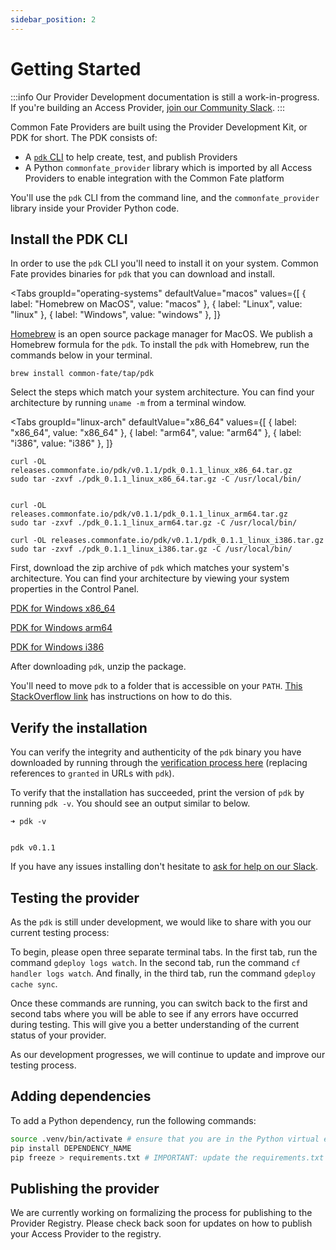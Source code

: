 ```yaml
---
sidebar_position: 2
---
```



# Getting Started

:::info
Our Provider Development documentation is still a work-in-progress. If you're building an Access Provider, [join our Community Slack](https://join.slack.com/t/commonfatecommunity/shared_invite/zt-q4m96ypu-_gYlRWD3k5rIsaSsqP7QMg).
:::

Common Fate Providers are built using the Provider Development Kit, or PDK for short. The PDK consists of:

- A [`pdk` CLI](https://github.com/common-fate/pdk) to help create, test, and publish Providers
- A Python `commonfate_provider` library which is imported by all Access Providers to enable integration with the Common Fate platform

You'll use the `pdk` CLI from the command line, and the `commonfate_provider` library inside your Provider Python code.

## Install the PDK CLI

In order to use the `pdk` CLI you'll need to install it on your system. Common Fate provides binaries for `pdk` that you can download and install.

<Tabs
  groupId="operating-systems"
  defaultValue="macos"
  values={[
	  { label: "Homebrew on MacOS", value: "macos" },
	  { label: "Linux", value: "linux" },
	  { label: "Windows", value: "windows" },
	  ]}
>
<TabItem value="macos">

[Homebrew](https://brew.sh/) is an open source package manager for MacOS. We publish a Homebrew formula for the `pdk`. To install the `pdk` with Homebrew, run the commands below in your terminal.

```
brew install common-fate/tap/pdk
```

</TabItem>
<TabItem value="linux">

Select the steps which match your system architecture. You can find your architecture by running `uname -m` from a terminal window.

<Tabs
groupId="linux-arch"
defaultValue="x86_64"
values={[
{ label: "x86_64", value: "x86_64" },
{ label: "arm64", value: "arm64" },
{ label: "i386", value: "i386" },
]}
>

<TabItem value="x86_64">

```
curl -OL releases.commonfate.io/pdk/v0.1.1/pdk_0.1.1_linux_x86_64.tar.gz
sudo tar -zxvf ./pdk_0.1.1_linux_x86_64.tar.gz -C /usr/local/bin/

```

</TabItem>
<TabItem value="arm64">

```

curl -OL releases.commonfate.io/pdk/v0.1.1/pdk_0.1.1_linux_arm64.tar.gz
sudo tar -zxvf ./pdk_0.1.1_linux_arm64.tar.gz -C /usr/local/bin/

```

</TabItem>
<TabItem value="i386">

```
curl -OL releases.commonfate.io/pdk/v0.1.1/pdk_0.1.1_linux_i386.tar.gz
sudo tar -zxvf ./pdk_0.1.1_linux_i386.tar.gz -C /usr/local/bin/

```

</TabItem>
</Tabs>

</TabItem>

<TabItem value="windows">

First, download the zip archive of `pdk` which matches your system's architecture. You can find your architecture by viewing your system properties in the Control Panel.

[PDK for Windows x86_64](https://releases.commonfate.io/pdk/v0.1.1/pdk_0.1.1_windows_x86_64.zip)

[PDK for Windows arm64](https://releases.commonfate.io/pdk/v0.1.1/pdk_0.1.1_windows_arm64.zip)

[PDK for Windows i386](https://releases.commonfate.io/pdk/v0.1.1/pdk_0.1.1_windows_i386.zip)

After downloading `pdk`, unzip the package.

You'll need to move `pdk` to a folder that is accessible on your `PATH`. [This StackOverflow link](https://stackoverflow.com/questions/1618280/where-can-i-set-path-to-make-exe-on-windows) has instructions on how to do this.

</TabItem>

</Tabs>

## Verify the installation

You can verify the integrity and authenticity of the `pdk` binary you have downloaded by running through the [verification process here](/granted/security#release-verification) (replacing references to `granted` in URLs with `pdk`).

To verify that the installation has succeeded, print the version of `pdk` by running `pdk -v`. You should see an output similar to below.

```
➜ pdk -v


pdk v0.1.1

```

If you have any issues installing don't hesitate to [ask for help on our Slack](https://join.slack.com/t/commonfatecommunity/shared_invite/zt-q4m96ypu-_gYlRWD3k5rIsaSsqP7QMg).

## Testing the provider

As the `pdk` is still under development, we would like to share with you our current testing process:

To begin, please open three separate terminal tabs. In the first tab, run the command `gdeploy logs watch`. In the second tab, run the command `cf handler logs watch`. And finally, in the third tab, run the command `gdeploy cache sync`.

Once these commands are running, you can switch back to the first and second tabs where you will be able to see if any errors have occurred during testing. This will give you a better understanding of the current status of your provider.

As our development progresses, we will continue to update and improve our testing process.

## Adding dependencies

To add a Python dependency, run the following commands:

```bash
source .venv/bin/activate # ensure that you are in the Python virtual environment for the Provider
pip install DEPENDENCY_NAME
pip freeze > requirements.txt # IMPORTANT: update the requirements.txt to include the new dependency
```

## Publishing the provider

We are currently working on formalizing the process for publishing to the Provider Registry. Please check back soon for updates on how to publish your Access Provider to the registry.